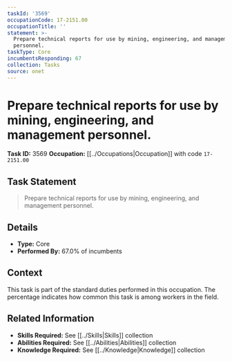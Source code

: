 ```yaml
---
taskId: '3569'
occupationCode: 17-2151.00
occupationTitle: ''
statement: >-
  Prepare technical reports for use by mining, engineering, and management
  personnel.
taskType: Core
incumbentsResponding: 67
collection: Tasks
source: onet
---
```

# Prepare technical reports for use by mining, engineering, and management personnel.

**Task ID:** 3569
**Occupation:** [[../Occupations|Occupation]] with code `17-2151.00`

## Task Statement

> Prepare technical reports for use by mining, engineering, and management personnel.

## Details

- **Type:** Core
- **Performed By:** 67.0% of incumbents

## Context

This task is part of the standard duties performed in this occupation. The percentage indicates how common this task is among workers in the field.

## Related Information

- **Skills Required:** See [[../Skills|Skills]] collection
- **Abilities Required:** See [[../Abilities|Abilities]] collection
- **Knowledge Required:** See [[../Knowledge|Knowledge]] collection
